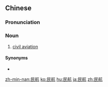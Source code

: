 ==Chinese==
{{zh-forms}}

===Pronunciation===
{{zh-pron
|m=mínháng
|c=man4 hong4
|mn=bîn-hâng
|cat=n
}}

===Noun===
{{zh-noun}}

# [[civil aviation]]

====Synonyms====
* {{zh-l|民用航空}}

{{zh-cat|Advanced}}

[[zh-min-nan:民航]]
[[ko:民航]]
[[hu:民航]]
[[ja:民航]]
[[zh:民航]]
